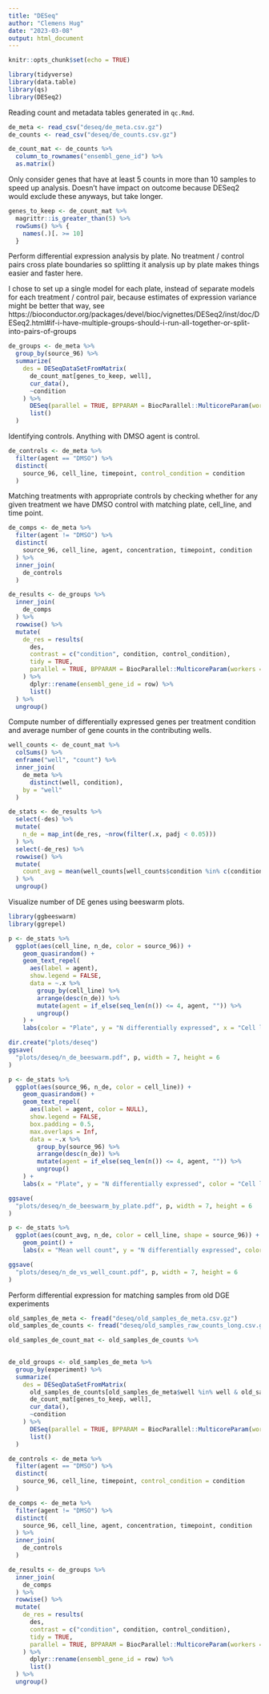 ```yaml
---
title: "DESeq"
author: "Clemens Hug"
date: "2023-03-08"
output: html_document
---
```


```r
knitr::opts_chunk$set(echo = TRUE)

library(tidyverse)
library(data.table)
library(qs)
library(DESeq2)
```

Reading count and metadata tables generated in `qc.Rmd`.

```r
de_meta <- read_csv("deseq/de_meta.csv.gz")
de_counts <- read_csv("deseq/de_counts.csv.gz")

de_count_mat <- de_counts %>%
  column_to_rownames("ensembl_gene_id") %>%
  as.matrix()
```

Only consider genes that have at least 5 counts in more than 10 samples to
speed up analysis. Doesn't have impact on outcome because DESeq2 would exclude
these anyways, but take longer.

```r
genes_to_keep <- de_count_mat %>%
  magrittr::is_greater_than(5) %>%
  rowSums() %>% {
    names(.)[. >= 10]
  }
```

Perform differential expression analysis by plate. No treatment / control pairs
cross plate boundaries so splitting it analysis up by plate makes things easier
and faster here.

I chose to set up a single model for each plate, instead of separate models for
each treatment / control pair, because estimates of expression variance might
be better that way, see https://bioconductor.org/packages/devel/bioc/vignettes/DESeq2/inst/doc/DESeq2.html#if-i-have-multiple-groups-should-i-run-all-together-or-split-into-pairs-of-groups

```r
de_groups <- de_meta %>%
  group_by(source_96) %>%
  summarize(
    des = DESeqDataSetFromMatrix(
      de_count_mat[genes_to_keep, well],
      cur_data(),
      ~condition
    ) %>%
      DESeq(parallel = TRUE, BPPARAM = BiocParallel::MulticoreParam(workers = 6)) %>%
      list()
  )
```

Identifying controls. Anything with DMSO agent is control.

```r
de_controls <- de_meta %>%
  filter(agent == "DMSO") %>%
  distinct(
    source_96, cell_line, timepoint, control_condition = condition
  )
```

Matching treatments with appropriate controls by checking whether for any given
treatment we have DMSO control with matching plate, cell_line, and time point.

```r
de_comps <- de_meta %>%
  filter(agent != "DMSO") %>%
  distinct(
    source_96, cell_line, agent, concentration, timepoint, condition
  ) %>%
  inner_join(
    de_controls
  )

de_results <- de_groups %>%
  inner_join(
    de_comps
  ) %>%
  rowwise() %>%
  mutate(
    de_res = results(
      des,
      contrast = c("condition", condition, control_condition),
      tidy = TRUE,
      parallel = TRUE, BPPARAM = BiocParallel::MulticoreParam(workers = 6)
    ) %>%
      dplyr::rename(ensembl_gene_id = row) %>%
      list()
  ) %>%
  ungroup()
```

Compute number of differentially expressed genes per treatment condition and
average number of gene counts in the contributing wells.

```r
well_counts <- de_count_mat %>%
  colSums() %>%
  enframe("well", "count") %>%
  inner_join(
    de_meta %>%
      distinct(well, condition),
    by = "well"
  )

de_stats <- de_results %>%
  select(-des) %>%
  mutate(
    n_de = map_int(de_res, ~nrow(filter(.x, padj < 0.05)))
  ) %>%
  select(-de_res) %>%
  rowwise() %>%
  mutate(
    count_avg = mean(well_counts[well_counts$condition %in% c(condition, control_condition), ]$count)
  ) %>%
  ungroup()

```

Visualize number of DE genes using beeswarm plots.

```r
library(ggbeeswarm)
library(ggrepel)

p <- de_stats %>%
  ggplot(aes(cell_line, n_de, color = source_96)) +
    geom_quasirandom() +
    geom_text_repel(
      aes(label = agent),
      show.legend = FALSE,
      data = ~.x %>%
        group_by(cell_line) %>%
        arrange(desc(n_de)) %>%
        mutate(agent = if_else(seq_len(n()) <= 4, agent, "")) %>%
        ungroup()
    ) +
    labs(color = "Plate", y = "N differentially expressed", x = "Cell line")

dir.create("plots/deseq")
ggsave(
  "plots/deseq/n_de_beeswarm.pdf", p, width = 7, height = 6
)

p <- de_stats %>%
  ggplot(aes(source_96, n_de, color = cell_line)) +
    geom_quasirandom() +
    geom_text_repel(
      aes(label = agent, color = NULL),
      show.legend = FALSE,
      box.padding = 0.5,
      max.overlaps = Inf,
      data = ~.x %>%
        group_by(source_96) %>%
        arrange(desc(n_de)) %>%
        mutate(agent = if_else(seq_len(n()) <= 4, agent, "")) %>%
        ungroup()
    ) +
    labs(x = "Plate", y = "N differentially expressed", color = "Cell line")

ggsave(
  "plots/deseq/n_de_beeswarm_by_plate.pdf", p, width = 7, height = 6
)
```


```r
p <- de_stats %>%
  ggplot(aes(count_avg, n_de, color = cell_line, shape = source_96)) +
    geom_point() +
    labs(x = "Mean well count", y = "N differentially expressed", color = "Cell line", shape = "Plate")

ggsave(
  "plots/deseq/n_de_vs_well_count.pdf", p, width = 7, height = 6
)

```

Perform differential expression for matching samples from old DGE experiments

```r
old_samples_de_meta <- fread("deseq/old_samples_de_meta.csv.gz")
old_samples_de_counts <- fread("deseq/old_samples_raw_counts_long.csv.gz")

old_samples_de_count_mat <- old_samples_de_counts %>%
  

de_old_groups <- old_samples_de_meta %>%
  group_by(experiment) %>%
  summarize(
    des = DESeqDataSetFromMatrix(
      old_samples_de_counts[old_samples_de_meta$well %in% well & old_samples_de_meta$experiment == experiment[1]]
      de_count_mat[genes_to_keep, well],
      cur_data(),
      ~condition
    ) %>%
      DESeq(parallel = TRUE, BPPARAM = BiocParallel::MulticoreParam(workers = 6)) %>%
      list()
  )

de_controls <- de_meta %>%
  filter(agent == "DMSO") %>%
  distinct(
    source_96, cell_line, timepoint, control_condition = condition
  )

de_comps <- de_meta %>%
  filter(agent != "DMSO") %>%
  distinct(
    source_96, cell_line, agent, concentration, timepoint, condition
  ) %>%
  inner_join(
    de_controls
  )

de_results <- de_groups %>%
  inner_join(
    de_comps
  ) %>%
  rowwise() %>%
  mutate(
    de_res = results(
      des,
      contrast = c("condition", condition, control_condition),
      tidy = TRUE,
      parallel = TRUE, BPPARAM = BiocParallel::MulticoreParam(workers = 6)
    ) %>%
      dplyr::rename(ensembl_gene_id = row) %>%
      list()
  ) %>%
  ungroup()

```


